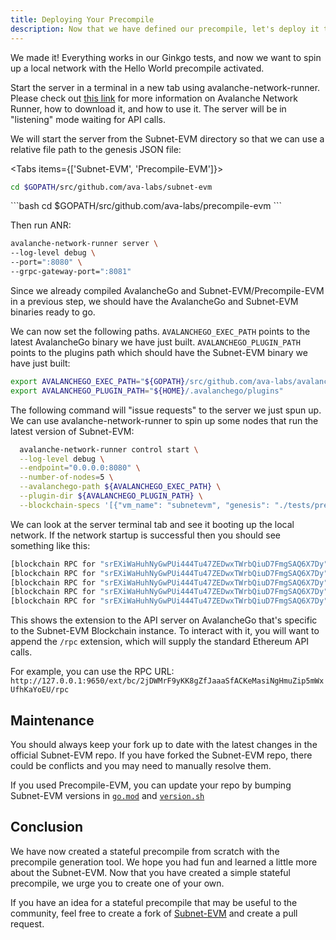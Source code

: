 ```yaml
---
title: Deploying Your Precompile
description: Now that we have defined our precompile, let's deploy it to a local network.
---
```


We made it! Everything works in our Ginkgo tests, and now we want to spin up a local network with the Hello World precompile activated.

Start the server in a terminal in a new tab using avalanche-network-runner. Please check out [this link](/docs/tooling/avalanche-network-runner/introduction) for more information on Avalanche Network Runner, how to download it, and how to use it. The server will be in "listening" mode waiting for API calls.

We will start the server from the Subnet-EVM directory so that we can use a relative file path to the genesis JSON file:

<Tabs items={['Subnet-EVM', 'Precompile-EVM']}>
<Tab value="Subnet-EVM">
```bash
cd $GOPATH/src/github.com/ava-labs/subnet-evm
```
</Tab>

<Tab value="Precompile-EVM">
```bash
cd $GOPATH/src/github.com/ava-labs/precompile-evm
```
</Tab>
</Tabs>

Then run ANR:

```bash
avalanche-network-runner server \
--log-level debug \
--port=":8080" \
--grpc-gateway-port=":8081"
```

Since we already compiled AvalancheGo and Subnet-EVM/Precompile-EVM in a previous step, we should have the AvalancheGo and Subnet-EVM binaries ready to go.

We can now set the following paths. `AVALANCHEGO_EXEC_PATH` points to the latest AvalancheGo binary we have just built. `AVALANCHEGO_PLUGIN_PATH` points to the plugins path which should have the Subnet-EVM binary we have just built:

```bash
export AVALANCHEGO_EXEC_PATH="${GOPATH}/src/github.com/ava-labs/avalanchego/build/avalanchego"
export AVALANCHEGO_PLUGIN_PATH="${HOME}/.avalanchego/plugins"
```

The following command will "issue requests" to the server we just spun up. We can use avalanche-network-runner to spin up some nodes that run the latest version of Subnet-EVM:

```bash
  avalanche-network-runner control start \
  --log-level debug \
  --endpoint="0.0.0.0:8080" \
  --number-of-nodes=5 \
  --avalanchego-path ${AVALANCHEGO_EXEC_PATH} \
  --plugin-dir ${AVALANCHEGO_PLUGIN_PATH} \
  --blockchain-specs '[{"vm_name": "subnetevm", "genesis": "./tests/precompile/genesis/hello_world.json"}]'
```

We can look at the server terminal tab and see it booting up the local network. If the network startup is successful then you should see something like this:

```bash
[blockchain RPC for "srEXiWaHuhNyGwPUi444Tu47ZEDwxTWrbQiuD7FmgSAQ6X7Dy"] "http://127.0.0.1:9650/ext/bc/2jDWMrF9yKK8gZfJaaaSfACKeMasiNgHmuZip5mWxUfhKaYoEU"
[blockchain RPC for "srEXiWaHuhNyGwPUi444Tu47ZEDwxTWrbQiuD7FmgSAQ6X7Dy"] "http://127.0.0.1:9652/ext/bc/2jDWMrF9yKK8gZfJaaaSfACKeMasiNgHmuZip5mWxUfhKaYoEU"
[blockchain RPC for "srEXiWaHuhNyGwPUi444Tu47ZEDwxTWrbQiuD7FmgSAQ6X7Dy"] "http://127.0.0.1:9654/ext/bc/2jDWMrF9yKK8gZfJaaaSfACKeMasiNgHmuZip5mWxUfhKaYoEU"
[blockchain RPC for "srEXiWaHuhNyGwPUi444Tu47ZEDwxTWrbQiuD7FmgSAQ6X7Dy"] "http://127.0.0.1:9656/ext/bc/2jDWMrF9yKK8gZfJaaaSfACKeMasiNgHmuZip5mWxUfhKaYoEU"
[blockchain RPC for "srEXiWaHuhNyGwPUi444Tu47ZEDwxTWrbQiuD7FmgSAQ6X7Dy"] "http://127.0.0.1:9658/ext/bc/2jDWMrF9yKK8gZfJaaaSfACKeMasiNgHmuZip5mWxUfhKaYoEU"
```

This shows the extension to the API server on AvalancheGo that's specific to the Subnet-EVM Blockchain instance. To interact with it, you will want to append the `/rpc` extension, which will supply the standard Ethereum API calls.

For example, you can use the RPC URL: `http://127.0.0.1:9650/ext/bc/2jDWMrF9yKK8gZfJaaaSfACKeMasiNgHmuZip5mWxUfhKaYoEU/rpc`

## Maintenance

You should always keep your fork up to date with the latest changes in the official Subnet-EVM repo. If you have forked the Subnet-EVM repo, there could be conflicts and you may need to manually resolve them.

If you used Precompile-EVM, you can update your repo by bumping Subnet-EVM versions in [`go.mod`](https://github.com/ava-labs/precompile-evm/blob/hello-world-example/go.mod#L7) and [`version.sh`](https://github.com/ava-labs/precompile-evm/blob/hello-world-example/scripts/versions.sh#L4)

## Conclusion

We have now created a stateful precompile from scratch with the precompile generation tool. We hope you had fun and learned a little more about the Subnet-EVM. Now that you have created a simple stateful precompile, we urge you to create one of your own.

If you have an idea for a stateful precompile that may be useful to the community, feel free to create a fork of [Subnet-EVM](https://github.com/ava-labs/subnet-evm) and create a pull request.
